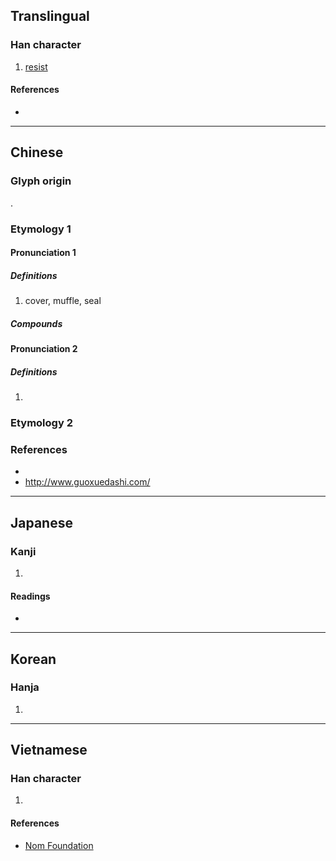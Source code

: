 {{also|摀}}
{{character info/new}}
==Translingual==

===Han character===
{{Han char|rn=64|rad=手|as=07|sn=10|four=51061|canj=QMMR|ids=⿰扌吾}}

# [[resist]]

====References====
* {{Han ref|kx=0432.220|dkj=12124|dj=0782.130|hdz=31878.090|uh=6342|ud=25410|bh=AEB8|bd=44728}}

----

==Chinese==
{{zh-forms}}

===Glyph origin===
{{Han etym}}
{{Han compound|扌|吾|ls=psc|c1=s|c2=p|t1=hand}}.

===Etymology 1===

====Pronunciation 1====
{{zh-pron
|m=wǔ
|c=wu2,ng6
|mn=ml:ngō͘/tw:oⁿ
|mc=y
|oc=y
|cat=
}}

=====Definitions=====
{{zh-hanzi}}

# cover, muffle, seal

=====Compounds=====
{{zh-der|捂蓋子|捂捂蓋蓋}}

====Pronunciation 2====
{{zh-pron
|m=wú
|cat=
}}

=====Definitions=====
{{zh-hanzi}}

# {{zh-only|枝捂}}

===Etymology 2===
{{zh-see|摀}}

===References===
* {{R:yue:mfccd}}
* http://www.guoxuedashi.com/

----

==Japanese==

===Kanji===
{{ja-kanji|grade=|rs=手07}}

# {{rfdef|ja|sort=手07}}

====Readings====
* {{ja-readings|on=[[ご]] (go)|kun=[[ふれる]] (fureru)}}

----

==Korean==

===Hanja===
{{ko-hanja|hangeul=오|eumhun=|rv=o|mr=o|y=o}}

# {{rfdef|ko|sort=手07}}

----

==Vietnamese==

===Han character===
{{vi-hantu|ô|rs=手07}}

# {{rfdef|vi|sort=手07}}

====References====
* [http://nomfoundation.org/common/nom_details.php?codepoint=6342 Nom Foundation]